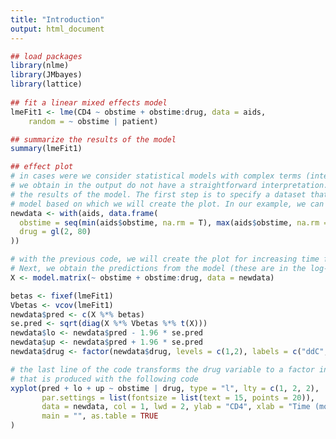 ```yaml
---
title: "Introduction"
output: html_document
---
```



```r

## load packages
library(nlme)
library(JMbayes)
library(lattice)
    
## fit a linear mixed effects model
lmeFit1 <- lme(CD4 ~ obstime + obstime:drug, data = aids,
    random = ~ obstime | patient)

## summarize the results of the model
summary(lmeFit1)

## effect plot
# in cases were we consider statistical models with complex terms (interactions and nonlinear terms), the regression coefficients 
# we obtain in the output do not have a straightforward interpretation. In these settings, we can use effect plots to communicate
# the results of the model. The first step is to specify a dataset that contains combinations of values for the covariates of the
# model based on which we will create the plot. In our example, we can create a single figure for each drug group and increasing time
newdata <- with(aids, data.frame(
  obstime = seq(min(aids$obstime, na.rm = T), max(aids$obstime, na.rm = T), length.out = 80),
  drug = gl(2, 80)
))

# with the previous code, we will create the plot for increasing time from min time to max time and both drug and placebo. 
# Next, we obtain the predictions from the model (these are in the log-hazard scale), and we calculate the 95% confidence interval
X <- model.matrix(~ obstime + obstime:drug, data = newdata)

betas <- fixef(lmeFit1)
Vbetas <- vcov(lmeFit1)
newdata$pred <- c(X %*% betas)
se.pred <- sqrt(diag(X %*% Vbetas %*% t(X)))
newdata$lo <- newdata$pred - 1.96 * se.pred
newdata$up <- newdata$pred + 1.96 * se.pred
newdata$drug <- factor(newdata$drug, levels = c(1,2), labels = c("ddC", "ddI"))

# the last line of the code transforms the drug variable to a factor in order to have a more visible label in the plot 
# that is produced with the following code
xyplot(pred + lo + up ~ obstime | drug, type = "l", lty = c(1, 2, 2), 
       par.settings = list(fontsize = list(text = 15, points = 20)),
       data = newdata, col = 1, lwd = 2, ylab = "CD4", xlab = "Time (months)",
       main = "", as.table = TRUE
)

```
